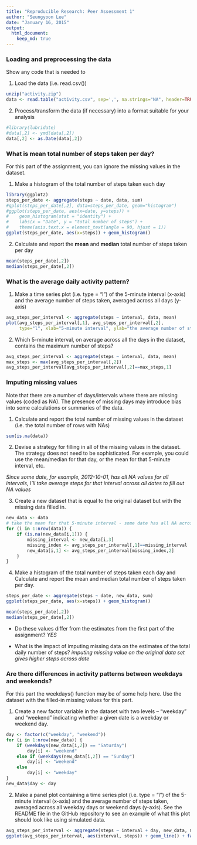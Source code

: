 ```yaml
---
title: "Reproducible Research: Peer Assessment 1"
author: "Seungyoon Lee"
date: "January 16, 2015"
output: 
  html_document:
    keep_md: true
---
```


### Loading and preprocessing the data

Show any code that is needed to

1. Load the data (i.e. read.csv())
```r
unzip("activity.zip")
data <- read.table("activity.csv", sep=',', na.strings="NA", header=TRUE, stringsAsFactors=FALSE)
```

2. Process/transform the data (if necessary) into a format suitable for your analysis
```r
#library(lubridate)
#data[,2] <- ymd(data[,2])
data[,2] <- as.Date(data[,2])
```


### What is mean total number of steps taken per day?
For this part of the assignment, you can ignore the missing values in the dataset.

1. Make a histogram of the total number of steps taken each day
```r
library(ggplot2)
steps_per_date <- aggregate(steps ~ date, data, sum)
#qplot(steps_per_date[,2], data=steps_per_date, geom="histogram")
#ggplot(steps_per_date, aes(x=date, y=steps)) +
#    geom_histogram(stat = "identity") +
#    labs(x = "Date", y = "total number of steps") + 
#    theme(axis.text.x = element_text(angle = 90, hjust = 1))
ggplot(steps_per_date, aes(x=steps)) + geom_histogram()
```

2. Calculate and report the **mean** and **median** total number of steps taken per day
```r
mean(steps_per_date[,2])
median(steps_per_date[,2])
```

### What is the average daily activity pattern?

1. Make a time series plot (i.e. type = "l") of the 5-minute interval (x-axis) and the average number of steps taken, averaged across all days (y-axis)

```r
avg_steps_per_interval <- aggregate(steps ~ interval, data, mean)
plot(avg_steps_per_interval[,1], avg_steps_per_interval[,2],
     type="l", xlab="5-minute interval", ylab="the average number of steps")
```

2. Which 5-minute interval, on average across all the days in the dataset, contains the maximum number of steps?

```r
avg_steps_per_interval <- aggregate(steps ~ interval, data, mean)
max_steps <- max(avg_steps_per_interval[,2])
avg_steps_per_interval[avg_steps_per_interval[,2]==max_steps,1]
```

### Imputing missing values

Note that there are a number of days/intervals where there are missing values (coded as NA). The presence of missing days may introduce bias into some calculations or summaries of the data.

1. Calculate and report the total number of missing values in the dataset (i.e. the total number of rows with NAs)

```r
sum(is.na(data))
```

2. Devise a strategy for filling in all of the missing values in the dataset. The strategy does not need to be sophisticated. For example, you could use the mean/median for that day, or the mean for that 5-minute interval, etc.

*Since some date, for example, 2012-10-01, has all NA values for all intervals,
I'll take average steps for that interval across all dates to fill out NA values*

3. Create a new dataset that is equal to the original dataset but with the missing data filled in.

```r
new_data <- data
# take the mean for that 5-minute interval - some date has all NA across all interval
for (i in 1:nrow(data)) {
    if (is.na(new_data[i,1])) {
        missing_interval <- new_data[i,3]
        missing_index <- avg_steps_per_interval[,1]==missing_interval
        new_data[i,1] <- avg_steps_per_interval[missing_index,2]
    }
}
```

4. Make a histogram of the total number of steps taken each day and Calculate and report the mean and median total number of steps taken per day. 

```r
steps_per_date <- aggregate(steps ~ date, new_data, sum)
ggplot(steps_per_date, aes(x=steps)) + geom_histogram()

mean(steps_per_date[,2])
median(steps_per_date[,2])
```

* Do these values differ from the estimates from the first part of the assignment?  *YES*

* What is the impact of imputing missing data on the estimates of the total daily number of steps? *imputing missing value on the original data set gives higher steps across date*

### Are there differences in activity patterns between weekdays and weekends?

For this part the weekdays() function may be of some help here. Use the dataset with the filled-in missing values for this part.

1. Create a new factor variable in the dataset with two levels – “weekday” and “weekend” indicating whether a given date is a weekday or weekend day.

```r
day <- factor(c("weekday", "weekend"))
for (i in 1:nrow(new_data)) {
    if (weekdays(new_data[i,2]) == "Saturday")
        day[i] <- "weekend"
    else if (weekdays(new_data[i,2]) == "Sunday")
        day[i] <- "weekend"
    else
        day[i] <- "weekday"
}
new_data$day <- day
```

2. Make a panel plot containing a time series plot (i.e. type = "l") of the 5-minute interval (x-axis) and the average number of steps taken, averaged across all weekday days or weekend days (y-axis). See the README file in the GitHub repository to see an example of what this plot should look like using simulated data.

```r
avg_steps_per_interval <- aggregate(steps ~ interval + day, new_data, mean)
ggplot(avg_steps_per_interval, aes(interval, steps)) + geom_line() + facet_wrap(~day, nrow=2)
```

